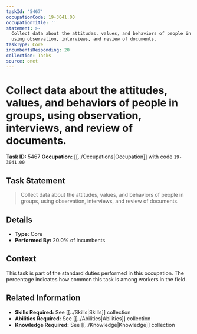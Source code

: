 ```yaml
---
taskId: '5467'
occupationCode: 19-3041.00
occupationTitle: ''
statement: >-
  Collect data about the attitudes, values, and behaviors of people in groups,
  using observation, interviews, and review of documents.
taskType: Core
incumbentsResponding: 20
collection: Tasks
source: onet
---
```

# Collect data about the attitudes, values, and behaviors of people in groups, using observation, interviews, and review of documents.

**Task ID:** 5467
**Occupation:** [[../Occupations|Occupation]] with code `19-3041.00`

## Task Statement

> Collect data about the attitudes, values, and behaviors of people in groups, using observation, interviews, and review of documents.

## Details

- **Type:** Core
- **Performed By:** 20.0% of incumbents

## Context

This task is part of the standard duties performed in this occupation. The percentage indicates how common this task is among workers in the field.

## Related Information

- **Skills Required:** See [[../Skills|Skills]] collection
- **Abilities Required:** See [[../Abilities|Abilities]] collection
- **Knowledge Required:** See [[../Knowledge|Knowledge]] collection
